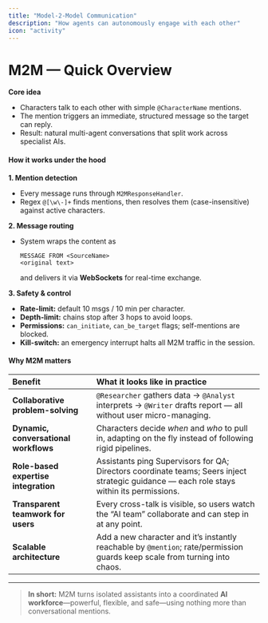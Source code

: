 ```yaml
---
title: "Model-2-Model Communication"
description: "How agents can autonomously engage with each other"
icon: "activity"
---
```


# M2M  — Quick Overview

**Core idea**

- Characters talk to each other with simple `@CharacterName` mentions.
- The mention triggers an immediate, structured message so the target can reply.
- Result: natural multi-agent conversations that split work across specialist AIs.

#### How it works under the hood

**1. Mention detection**

- Every message runs through `M2MResponseHandler`.
- Regex `@[\w\-]+` finds mentions, then resolves them (case-insensitive) against active characters.

**2. Message routing**

- System wraps the content as

  ```
  MESSAGE FROM <SourceName>
  <original text>
  
  ```

  and delivers it via **WebSockets** for real-time exchange.

**3. Safety & control**

- **Rate-limit:** default 10 msgs / 10 min per character.
- **Depth-limit:** chains stop after 3 hops to avoid loops.
- **Permissions:** `can_initiate`, `can_be_target` flags; self-mentions are blocked.
- **Kill-switch:** an emergency interrupt halts all M2M traffic in the session.

#### Why M2M matters

| Benefit                               | What it looks like in practice                                                                                                            |
| :------------------------------------ | :---------------------------------------------------------------------------------------------------------------------------------------- |
| **Collaborative problem-solving**     | `@Researcher` gathers data → `@Analyst` interprets → `@Writer` drafts report — all without user micro-managing.                           |
| **Dynamic, conversational workflows** | Characters decide _when_ and _who_ to pull in, adapting on the fly instead of following rigid pipelines.                                  |
| **Role-based expertise integration**  | Assistants ping Supervisors for QA; Directors coordinate teams; Seers inject strategic guidance — each role stays within its permissions. |
| **Transparent teamwork for users**    | Every cross-talk is visible, so users watch the “AI team” collaborate and can step in at any point.                                       |
| **Scalable architecture**             | Add a new character and it’s instantly reachable by `@mention`; rate/permission guards keep scale from turning into chaos.                |

---

> **In short:** M2M turns isolated assistants into a coordinated **AI workforce**—powerful, flexible, and safe—using nothing more than conversational mentions.